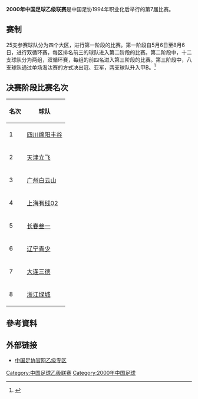 {{expand|time=2013-05-25T11:03:10+00:00}}
'''2000年中国足球乙级联赛'''是中国足协1994年职业化后举行的第7届比赛。

== 赛制 ==
25支参赛球队分为四个大区，进行第一阶段的比赛。第一阶段自5月6日至8月6日，进行双循环赛，每区排名前三的球队进入第二阶段的比赛。第二阶段中，十二支球队分为两组，双循环赛，每组的前四名进入第三阶段的比赛。第三阶段中，八支球队通过单场淘汰赛的方式决出冠、亚军，两支球队升入甲B。<ref>{{cite news|title=乙级联赛分组角逐 天津立飞遭遇强敌|url=http://sports.sina.com.cn/china/200004/0934532.shtml|accessdate=2014-04-08|newspaper=天津日报|date=2000-04-09|archive-date=2014-04-09|archive-url=https://web.archive.org/web/20140409002547/http://sports.sina.com.cn/china/200004/0934532.shtml|dead-url=no}}</ref>

==决赛阶段比赛名次==
{| class="wikitable"
|-
! 名次 !! 球队
|-
| 1 || [[四川绵阳足球俱乐部|四川绵阳丰谷]]
|-
| 2 || [[天津立飞足球俱乐部|天津立飞]]
|-
| 3 ||[[广州白云山足球俱乐部|广州白云山]]
|-
| 4 ||[[上海有线02|上海有线02]]
|-
| 5 ||[[长春亚泰足球俱乐部|长春叁一]]
|-
| 6 ||[[辽宁青少年足球俱乐部|辽宁青少]]
|-
| 7 ||[[大连三德|大连三德]]
|-
| 8 ||[[浙江绿城|浙江绿城]]
|}

== 參考資料 ==
{{reflist}}

==外部链接==
*[https://web.archive.org/web/20120204083134/http://www.fa.org.cn/zy/index.html 中国足协官网乙级专区]

{{中国足球乙级联賽}}

[[Category:中国足球乙级联赛|Category:中国足球乙级联赛]]
[[Category:2000年中国足球|Category:2000年中国足球]]